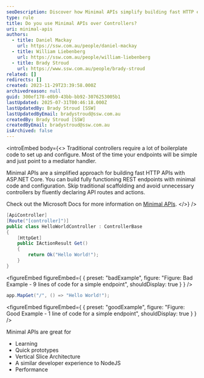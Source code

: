```yaml
---
seoDescription: Discover how Minimal APIs simplify building fast HTTP endpoints in ASP.NET Core with minimal setup and boilerplate-free code.
type: rule
title: Do you use Minimal APIs over Controllers?
uri: minimal-apis
authors:
  - title: Daniel Mackay
    url: https://ssw.com.au/people/daniel-mackay
  - title: William Liebenberg
    url: https://ssw.com.au/people/william-liebenberg
  - title: Brady Stroud
    url: https://www.ssw.com.au/people/brady-stroud
related: []
redirects: []
created: 2023-11-29T23:39:58.000Z
archivedreason: null
guid: 300ef178-e0b9-43bb-bb92-3076253005b1
lastUpdated: 2025-07-31T00:46:18.000Z
lastUpdatedBy: Brady Stroud [SSW]
lastUpdatedByEmail: bradystroud@ssw.com.au
createdBy: Brady Stroud [SSW]
createdByEmail: bradystroud@ssw.com.au
isArchived: false
---
```


<introEmbed
  body={<>
Traditional controllers require a lot of boilerplate code to set up and configure. Most of the time your endpoints will be simple and just point to a mediator handler.

Minimal APIs are a simplified approach for building fast HTTP APIs with ASP.NET Core. You can build fully functioning REST endpoints with minimal code and configuration. Skip traditional scaffolding and avoid unnecessary controllers by fluently declaring API routes and actions.

Check out the Microsoft Docs for more information on [Minimal APIs](https://learn.microsoft.com/en-us/aspnet/core/fundamentals/minimal-apis?WT.mc_id=DT-MVP-33518).
  </>}
/>
```csharp
[ApiController]
[Route("[controller]")]
public class HelloWorldController : ControllerBase
{
    [HttpGet]
    public IActionResult Get()
    {
        return Ok("Hello World!");
    }
}
```
<figureEmbed figureEmbed={ {
  preset: "badExample",
  figure: "Figure: Bad Example - 9 lines of code for a simple endpoint",
  shouldDisplay: true
} } />


```csharp
app.MapGet("/", () => "Hello World!");
```
<figureEmbed figureEmbed={ {
  preset: "goodExample",
  figure: "Figure: Good Example - 1 line of code for a simple endpoint",
  shouldDisplay: true
} } />


Minimal APIs are great for

* Learning
* Quick prototypes
* Vertical Slice Architecture
* A similar developer experience to NodeJS
* Performance
